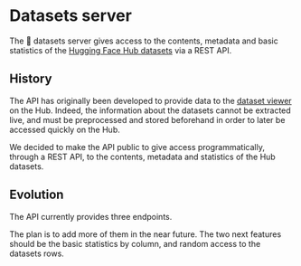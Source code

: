 # Datasets server

The 🤗 datasets server gives access to the contents, metadata and basic statistics of the [Hugging Face Hub datasets](https://huggingface.co/datasets) via a REST API.

## History

The API has originally been developed to provide data to the [dataset viewer](https://huggingface.co/docs/hub/datasets-viewer) on the Hub. Indeed, the information about the datasets cannot be extracted live, and must be preprocessed and stored beforehand in order to later be accessed quickly on the Hub.

We decided to make the API public to give access programmatically, through a REST API, to the contents, metadata and statistics of the Hub datasets.

## Evolution

The API currently provides three endpoints.

The plan is to add more of them in the near future. The two next features should be the basic statistics by column, and random access to the datasets rows.
